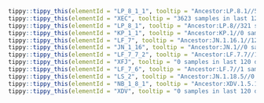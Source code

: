 



```r
tippy::tippy_this(elementId = "LP_8_1_1", tooltip = "Ancestor:LP.8.1//506 samples in last 120 days.//Alias of B.1.1.529.2.86.1.1.11.1.1.1.3.8.1.1, S:K679R, from sars-cov-2-variants/lineage-proposals#2199")
tippy::tippy_this(elementId = "XEC", tooltip = "3623 samples in last 120 days.//Recombinant lineage of KS.1.1 (JN.1.13.1.1.1) and KP.3.3 (breakpoint 21738-22599), most with ORF1a:A599T, Europe (Germany), from #2717")
tippy::tippy_this(elementId = "LP_8_1", tooltip = "Ancestor:LP.8//321 samples in last 120 days.//Alias of B.1.1.529.2.86.1.1.11.1.1.1.3.8.1, S:R190S, from sars-cov-2-variants/lineage-proposals#2199")
tippy::tippy_this(elementId = "KP_1_1", tooltip = "Ancestor:KP.1//0 samples in last 120 days.//Alias of B.1.1.529.2.86.1.1.11.1.1.1, S:R346T, from sars-cov-2-variants/lineage-proposals#1089")
tippy::tippy_this(elementId = "LF_7", tooltip = "Ancestor:JN.1.16.1//12 samples in last 120 days.//Alias of B.1.1.529.2.86.1.1.16.1.7, S:T22N, S:S31P, S:K182R, S:R190S, S:K444R, ORF9b:I5T, Senegal, from #2733")
tippy::tippy_this(elementId = "JN_1_16", tooltip = "Ancestor:JN.1//0 samples in last 120 days.//Alias of B.1.1.529.2.86.1.1.16, S:F456L (T22928C), from sars-cov-2-variants/lineage-proposals#1253")
tippy::tippy_this(elementId = "LF_7_7_2", tooltip = "Ancestor:LF.7.7//113 samples in last 120 days.//Alias of B.1.1.529.2.86.1.1.16.1.7.7.2, S:H445P, from sars-cov-2-variants/lineage-proposals#2349")
tippy::tippy_this(elementId = "XFJ", tooltip = "0 samples in last 120 days.//Recombinant lineage of LF.7, LS.2 (breakpoints: 22600-22892), from #2928")
tippy::tippy_this(elementId = "LF_7_6", tooltip = "Ancestor:LF.7//1 samples in last 120 days.//Alias of B.1.1.529.2.86.1.1.16.1.7.6, C29119T")
tippy::tippy_this(elementId = "LS_2", tooltip = "Ancestor:JN.1.18.5//0 samples in last 120 days.//Alias of B.1.1.529.2.86.1.1.18.5.2, T4369C, C20178T, Senegal, from sars-cov-2-variants/lineage-proposals#2346")
tippy::tippy_this(elementId = "NB_1_8_1", tooltip = "Ancestor:XDV.1.5.1.1.8//0 samples in last 120 days.//Alias of XDV.1.5.1.1.8.1, S:A435S, from sars-cov-2-variants/lineage-proposals#2431")
tippy::tippy_this(elementId = "XDV", tooltip = "0 samples in last 120 days.//Recombinant lineage of XDE, JN.1, XDE, JN.1 (breakpoints between 19327-21608, 27916-28296, 28959-29534), USA/China, from #2402")
```
